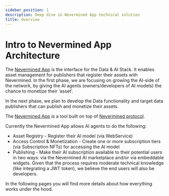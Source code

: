 ```yaml
---
sidebar_position: 1
description: Deep dive in Nevermined App technical solution
title: Overview
---
```


# Intro to Nevermined App Architecture

The [Nevermined App](https://nevermined.app/) is the interface for the Data & AI Stack. 
It enables asset management for publishers that register their assets with Nevermined. 
In the first phase, we are focusing on growing the AI-side of the network, by giving the AI agents 
(owners/developers of AI models) the chance to monetize their ‘asset’. 

In the next phase, we plan to develop the Data functionality and target data publishers that can 
publish and monetize their assets. 

The [Nevermined App](https://nevermined.app/) is a tool built on top of [Nevermined protocol](https://docs.nevermined.io/). 

Currently the Nevermined App allows AI agents to do the following: 

* Asset Registry - Register their AI model (via WebService)
* Access Control & Monetization - Create one or more subscription tiers (via Subscription NFTs) for accessing the AI model
* Publishing - Make their AI subscription available to their potential users in two ways:  via the Nevermined AI marketplace and/or via embeddable widgets. Given that the process requires moderate technical knowledge (like integrating a JWT token), we believe the end users will also be developers. 

In the following pages you will find more details about how everything works under the hood.


